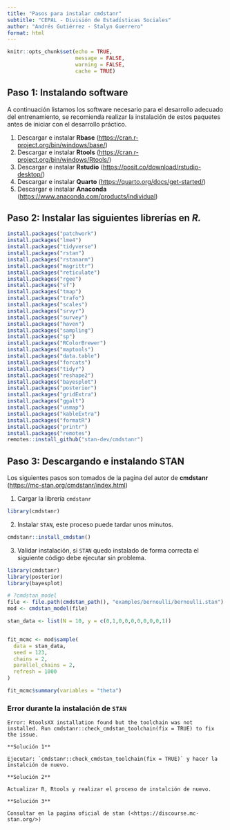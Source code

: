```yaml
---
title: "Pasos para instalar cmdstanr"
subtitle: "CEPAL - División de Estadísticas Sociales"
author: "Andrés Gutiérrez - Stalyn Guerrero"
format: html
---
```


```r
knitr::opts_chunk$set(echo = TRUE, 
                      message = FALSE,
                      warning = FALSE,
                      cache = TRUE)

```

## Paso 1: Instalando software

A continuación listamos los software necesario para el desarrollo adecuado del entrenamiento, se recomienda realizar la instalación de estos paquetes antes de iniciar con el desarrollo práctico.

1.  Descargar e instalar **Rbase** (<https://cran.r-project.org/bin/windows/base/>)
2.  Descargar e instalar **Rtools** (<https://cran.r-project.org/bin/windows/Rtools/>)
3.  Descargar e instalar **Rstudio** (<https://posit.co/download/rstudio-desktop/>)
4.  Descargar e instalar **Quarto** (<https://quarto.org/docs/get-started/>)
5.  Descargar e instalar **Anaconda** (<https://www.anaconda.com/products/individual>)

## Paso 2: Instalar las siguientes librerías en *R.*

```r
install.packages("patchwork")
install.packages("lme4")
install.packages("tidyverse")
install.packages("rstan")
install.packages("rstanarm")
install.packages("magrittr")
install.packages("reticulate") 
install.packages("rgee") 
install.packages("sf")
install.packages("tmap")
install.packages("trafo")
install.packages("scales")
install.packages("srvyr")
install.packages("survey")
install.packages("haven")
install.packages("sampling")
install.packages("sp")
install.packages("RColorBrewer")
install.packages("maptools")
install.packages("data.table")
install.packages("forcats")
install.packages("tidyr")
install.packages("reshape2")
install.packages("bayesplot")
install.packages("posterior")
install.packages("gridExtra")
install.packages("ggalt")
install.packages("usmap")
install.packages("kableExtra")
install.packages("formatR")
install.packages("printr")
install.packages("remotes") 
remotes::install_github("stan-dev/cmdstanr")
```

## Paso 3: Descargando e instalando **STAN**

Los siguientes pasos son tomados de la pagina del autor de **cmdstanr** (<https://mc-stan.org/cmdstanr/index.html>)

1.  Cargar la librería `cmdstanr`

```r
library(cmdstanr)
```

2.  Instalar `STAN`, este proceso puede tardar unos minutos.

```r
cmdstanr::install_cmdstan() 
```

3.  Validar instalación, si `STAN` quedo instalado de forma correcta el siguiente código debe ejecutar sin problema.

```r
library(cmdstanr)
library(posterior)
library(bayesplot)

# ?cmdstan_model
file <- file.path(cmdstan_path(), "examples/bernoulli/bernoulli.stan")
mod <- cmdstan_model(file)

stan_data <- list(N = 10, y = c(0,1,0,0,0,0,0,0,0,1))


fit_mcmc <- mod$sample(
  data = stan_data,
  seed = 123,
  chains = 2,
  parallel_chains = 2,
  refresh = 1000
)

fit_mcmc$summary(variables = "theta")

```

### Error durante la instalación de `STAN`

`Error: RtoolsXX installation found but the toolchain was not installed. Run cmdstanr::check_cmdstan_toolchain(fix = TRUE) to fix the issue.`

    **Solución 1**    

    Ejecutar: `cmdstanr::check_cmdstan_toolchain(fix = TRUE)` y hacer la instalción de nuevo. 
    
    **Solución 2** 
    
    Actualizar R, Rtools y realizar el proceso de instalción de nuevo. 
    
    **Solución 3** 
    
    Consultar en la pagina oficial de stan (<https://discourse.mc-stan.org/>)
    
